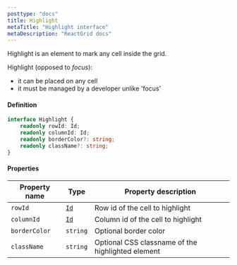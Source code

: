 ```yaml
---
posttype: "docs"
title: Highlight
metaTitle: "Highlight interface"
metaDescription: "ReactGrid docs"
--- 
```


Highlight is an element to mark any cell inside the grid.

Highlight (opposed to *focus*):
- it can be placed on any cell
- it must be managed by a developer unlike 'focus'


#### Definition

```ts
interface Highlight {
    readonly rowId: Id;
    readonly columnId: Id;
    readonly borderColor?: string;
    readonly className?: string;
}
```

#### Properties

| Property name     | Type                                      | Property description |
| -----------       | ------                                    | -------------------- |
| `rowId`           | [`Id`](/docs/3.1/7-api/1-types/4-id/)     | Row id of the cell to highlight  |
| `columnId`        | [`Id`](/docs/3.1/7-api/1-types/4-id/)     | Column id of the cell to highlight  |
| `borderColor`     | `string`                                  | Optional border color |
| `className`       | `string`                                  | Optional CSS classname of the highlighted element  |
